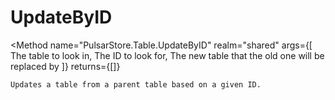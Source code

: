 
# UpdateByID
<Method
	name="PulsarStore.Table.UpdateByID"
	realm="shared"
	args={[
		<Argument type="table" name="table">The table to look in</Argument>,
		<Argument type="number" name="id">The ID to look for</Argument>,
		<Argument type="table" name="table">The new table that the old one will be replaced by</Argument>
		]}
	returns={[]}
>
	Updates a table from a parent table based on a given ID.
</Method>